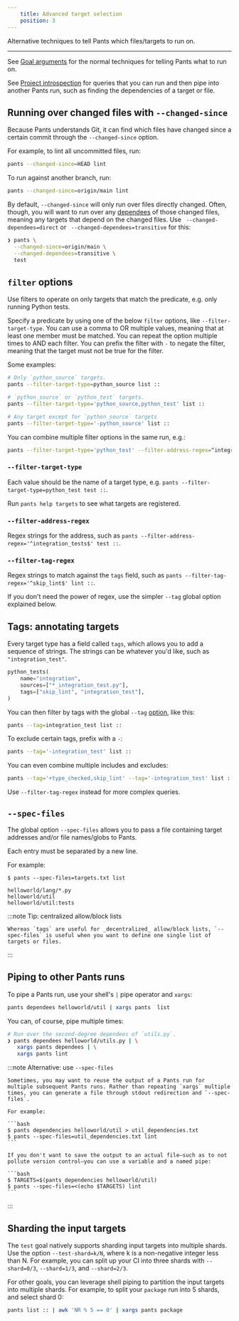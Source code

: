 ```yaml
---
    title: Advanced target selection
    position: 3
---
```


Alternative techniques to tell Pants which files/targets to run on.

---

See [Goal arguments](doc:goals#goal-arguments) for the normal techniques for telling Pants what to
run on. 

See [Project introspection](doc:project-introspection) for queries that you can run and then pipe
into another Pants run, such as finding the dependencies of a target or file.

Running over changed files with `--changed-since`
-------------------------------------------------

Because Pants understands Git, it can find which files have changed since a certain commit through the `--changed-since` option.

For example, to lint all uncommitted files, run:

```bash
pants --changed-since=HEAD lint
```

To run against another branch, run:

```bash
pants --changed-since=origin/main lint
```

By default, `--changed-since` will only run over files directly changed. Often, though, you will want to run over any [dependees](doc:project-introspection) of those changed files, meaning any targets that depend on the changed files. Use ` --changed-dependees=direct` or ` --changed-dependees=transitive` for this:

```bash
❯ pants \
  --changed-since=origin/main \
  --changed-dependees=transitive \
  test
```

`filter` options
----------------

Use filters to operate on only targets that match the predicate, e.g. only running Python tests.

Specify a predicate by using one of the below `filter` options, like `--filter-target-type`. You
can use a comma to OR multiple values, meaning that at least one member must be matched. You
can repeat the option multiple times to AND each filter. You can prefix the filter with
`-` to negate the filter, meaning that the target must not be true for the filter.

Some examples:

```bash
# Only `python_source` targets.
pants --filter-target-type=python_source list ::

# `python_source` or `python_test` targets.
pants --filter-target-type='python_source,python_test' list ::

# Any target except for `python_source` targets
pants --filter-target-type='-python_source' list ::
```

You can combine multiple filter options in the same run, e.g.:

```bash
pants --filter-target-type='python_test' --filter-address-regex=^integration_tests test ::
```

### `--filter-target-type`

Each value should be the name of a target type, e.g.
`pants --filter-target-type=python_test test ::`.

Run `pants help targets` to see what targets are registered.

### `--filter-address-regex`

Regex strings for the address, such as
`pants --filter-address-regex='^integration_tests$' test ::`.

### `--filter-tag-regex`

Regex strings to match against the `tags` field, such as 
`pants --filter-tag-regex='^skip_lint$' lint ::`.

If you don't need the power of regex, use the simpler `--tag` global option explained below.

Tags: annotating targets
------------------------

Every target type has a field called `tags`, which allows you to add a sequence of strings. The
strings can be whatever you'd like, such as `"integration_test"`.

```python title="BUILD"
python_tests(
    name="integration",
    sources=["*_integration_test.py"],
    tags=["skip_lint", "integration_test"],
)
```

You can then filter by tags with the global `--tag` [option](doc:reference-global#section-tag), like this:

```bash
pants --tag=integration_test list ::
```

To exclude certain tags, prefix with a `-`:

```bash
pants --tag='-integration_test' list ::
```

You can even combine multiple includes and excludes:

```bash
pants --tag='+type_checked,skip_lint' --tag='-integration_test' list ::
```

Use `--filter-tag-regex` instead for more complex queries.

`--spec-files`
--------------

The global option `--spec-files` allows you to pass a file containing target addresses and/or file names/globs to Pants.

Each entry must be separated by a new line.

For example:

```text title="Shell"
$ pants --spec-files=targets.txt list
```
```text title="targets.txt"
helloworld/lang/*.py
helloworld/util
helloworld/util:tests
```


:::note Tip: centralized allow/block lists

    Whereas `tags` are useful for _decentralized_ allow/block lists, `--spec-files` is useful when you want to define one single list of targets or files.
:::

Piping to other Pants runs
--------------------------

To pipe a Pants run, use your shell's `|` pipe operator and `xargs`:

```bash
pants dependees helloworld/util | xargs pants  list
```

You can, of course, pipe multiple times:

```bash
# Run over the second-degree dependees of `utils.py`.
❯ pants dependees helloworld/utils.py | \
   xargs pants dependees | \
   xargs pants lint
```


:::note Alternative: use `--spec-files`

    Sometimes, you may want to reuse the output of a Pants run for multiple subsequent Pants runs. Rather than repeating `xargs` multiple times, you can generate a file through stdout redirection and `--spec-files`.
    
    For example:
    
    ```bash
    $ pants dependencies helloworld/util > util_dependencies.txt
    $ pants --spec-files=util_dependencies.txt lint
    ```
    
    If you don't want to save the output to an actual file—such as to not pollute version control—you can use a variable and a named pipe:
    
    ```bash
    $ TARGETS=$(pants dependencies helloworld/util)
    $ pants --spec-files=<(echo $TARGETS) lint
    ```
:::

Sharding the input targets
--------------------------

The `test` goal natively supports sharding input targets into multiple shards. Use the option `--test-shard=k/N`, where k is a non-negative integer less than N. For example, you can split up your CI into three shards with `--shard=0/3`, `--shard=1/3`, and `--shard=2/3`.

For other goals, you can leverage shell piping to partition the input targets into multiple shards. For example, to split your `package` run into 5 shards, and select shard 0:

```bash
pants list :: | awk 'NR % 5 == 0' | xargs pants package
```